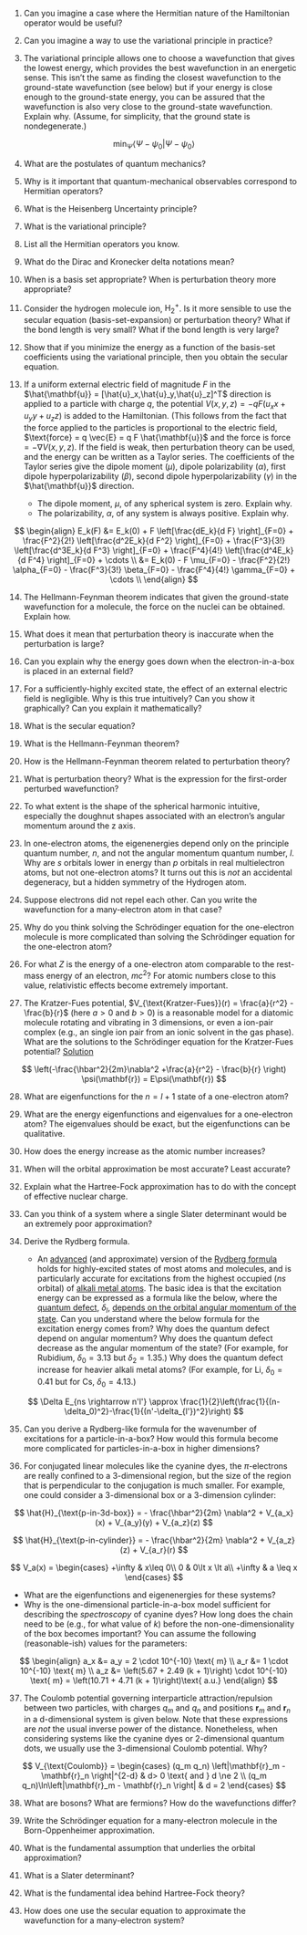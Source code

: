1. Can you imagine a case where the Hermitian nature of the Hamiltonian operator would be useful?

1. Can you imagine a way to use the variational principle in practice?

1. The variational principle allows one to choose a wavefunction that gives the lowest energy, which provides the best wavefunction in an energetic sense. This isn't the same as finding the closest wavefunction to the ground-state wavefunction (see below) but if your energy is close enough to the ground-state energy, you can be assured that the wavefunction is also very close to the ground-state wavefunction. Explain why. (Assume, for simplicity, that the ground state is nondegenerate.)

$$
\min_\Psi \langle \Psi - \psi_0 | \Psi - \psi_0 \rangle
$$

4. What are the postulates of quantum mechanics?

1. Why is it important that quantum-mechanical observables correspond to Hermitian operators?

1. What is the Heisenberg Uncertainty principle?

1. What is the variational principle?

1. List all the Hermitian operators you know.


1. What do the Dirac and Kronecker delta notations mean?

1. When is a basis set appropriate? When is perturbation theory more appropriate?
1. Consider the hydrogen molecule ion, $\text{H}_2^+$. Is it more sensible to use the secular equation (basis-set-expansion) or perturbation theory? What if the bond length is very small? What if the bond length is very large?

1. Show that if you minimize the energy as a function of the basis-set coefficients using the variational principle, then you obtain the secular equation.

1. If a uniform external electric field of magnitude $F$ in the $\hat{\mathbf{u}} = [\hat{u}_x,\hat{u}_y,\hat{u}_z]^T$ direction is applied to a particle with charge $q$, the potential $V(x,y,z) = -qF(u_x x + u_y y + u_z z)$ is added to the Hamiltonian. (This follows from the fact that the force applied to the particles is proportional to the electric field, $\text{force} = q \vec{E} = q F \hat{\mathbf{u}}$ and the force is $\text{force} = - \nabla V(x,y,z)$. If the field is weak, then perturbation theory can be used, and the energy can be written as a Taylor series. The coefficients of the Taylor series give the dipole moment ($\mu$), dipole polarizability ($\alpha$), first dipole hyperpolarizability ($\beta$), second dipole hyperpolarizability ($\gamma$) in the $\hat{\mathbf{u}}$ direction.
   - The dipole moment, $\mu$, of any spherical system is zero. Explain why.
   - The polarizability, $\alpha$, of any system is always positive. Explain why.

$$
\begin{align}
E_k(F) &= E_k(0) + F \left[\frac{dE_k}{d F} \right]_{F=0}
+ \frac{F^2}{2!} \left[\frac{d^2E_k}{d F^2} \right]_{F=0}
+ \frac{F^3}{3!} \left[\frac{d^3E_k}{d F^3} \right]_{F=0}
+ \frac{F^4}{4!} \left[\frac{d^4E_k}{d F^4} \right]_{F=0} + \cdots \\
&= E_k(0) - F \mu_{F=0}
- \frac{F^2}{2!} \alpha_{F=0}
- \frac{F^3}{3!} \beta_{F=0}
- \frac{F^4}{4!} \gamma_{F=0} + \cdots \\
\end{align}
$$

14. The Hellmann-Feynman theorem indicates that given the ground-state wavefunction for a molecule, the force on the nuclei can be obtained. Explain how.

1. What does it mean that perturbation theory is inaccurate when the perturbation is large?

1. Can you explain why the energy goes down when the electron-in-a-box is placed in an external field?

1. For a sufficiently-highly excited state, the effect of an external electric field is negligible. Why is this true intuitively? Can you show it graphically? Can you explain it mathematically?

1. What is the secular equation?

1. What is the Hellmann-Feynman theorem?

1. How is the Hellmann-Feynman theorem related to perturbation theory?

1. What is perturbation theory? What is the expression for the first-order perturbed wavefunction?


1. To what extent is the shape of the spherical harmonic intuitive, especially the doughnut shapes associated with an electron's angular momentum around the z axis.

1. In one-electron atoms, the eigenenergies depend only on the principle quantum number, $n$, and not the angular momentum quantum number, $l$. Why are $s$ orbitals lower in energy than $p$ orbitals in real multielectron atoms, but not one-electron atoms? It turns out this is *not* an accidental degeneracy, but a hidden symmetry of the Hydrogen atom.

1. Suppose electrons did not repel each other. Can you write the wavefunction for a many-electron atom in that case?

1. Why do you think solving the Schr&ouml;dinger equation for the one-electron molecule is more complicated than solving the Schr&ouml;dinger equation for the one-electron atom?

1. For what $Z$ is the energy of a one-electron atom comparable to the rest-mass energy of an electron, $mc^2$? For atomic numbers close to this value, relativistic effects become extremely important.

1. The Kratzer-Fues potential, $V_{\text{Kratzer-Fues}}(r) = \frac{a}{r^2} - \frac{b}{r}$ (here $a>0$ and $b>0$) is a reasonable model for a diatomic molecule rotating and vibrating in 3 dimensions, or even a ion-pair complex (e.g., an single ion pair from an ionic solvent in the gas phase). What are the solutions to the Schr&ouml;dinger equation for the Kratzer-Fues potential? [Solution](problems/KratzerFues.md)

$$
\left(-\frac{\hbar^2}{2m}\nabla^2 +\frac{a}{r^2} - \frac{b}{r} \right) \psi(\mathbf{r}) = E\psi(\mathbf{r})
$$

28. What are eigenfunctions for the $n=l+1$ state of a one-electron atom?

29. What are the energy eigenfunctions and eigenvalues for a one-electron atom? The eigenvalues should be exact, but the eigenfunctions can be qualitative.

1. How does the energy increase as the atomic number increases?

1. When will the orbital approximation be most accurate? Least accurate?

1. Explain what the Hartree-Fock approximation has to do with the concept of effective nuclear charge.

1. Can you think of a system where a single Slater determinant would be an extremely poor approximation?

1. Derive the Rydberg formula.
   - An [advanced](https://www.weimer.itp.uni-hannover.de/fileadmin/weimer-group/qdt.pdf) (and approximate) version of the [Rydberg formula](https://en.wikipedia.org/wiki/Rydberg_state) holds for highly-excited states of most atoms and molecules, and is particularly accurate for excitations from the highest occupied ($ns$ orbital) of [alkali metal atoms](https://en.wikipedia.org/wiki/Rydberg_atom). The basic idea is that the excitation energy can be expressed as a formula like the below, where the [quantum defect](https://en.wikipedia.org/wiki/Quantum_defect), $\delta_{l}$, [depends on the orbital angular momentum of the state](https://www.weimer.itp.uni-hannover.de/fileadmin/weimer-group/qdt.pdf). Can you understand where the below formula for the excitation energy comes from? Why does the quantum defect depend on angular momentum? Why does the quantum defect decrease as the angular momentum of the state? (For example, for Rubidium, $\delta_0 = 3.13$ but $\delta_2 = 1.35$.) Why does the quantum defect increase for heavier alkali metal atoms? (For example, for Li, $\delta_0 = 0.41$ but for Cs, $\delta_0 = 4.13$.)

$$
\Delta E_{ns \rightarrow n'l'} \approx \frac{1}{2}\left(\frac{1}{(n-\delta_0)^2}-\frac{1}{(n'-\delta_{l'})^2}\right)
$$

35. Can you derive a Rydberg-like formula for the wavenumber of excitations for a particle-in-a-box? How would this formula become more complicated for particles-in-a-box in higher dimensions?

1. For conjugated linear molecules like the cyanine dyes, the $\pi$-electrons are really confined to a 3-dimensional region, but the size of the region that is perpendicular to the conjugation is much smaller. For example, one could consider a 3-dimensional box or a 3-dimension cylinder:

$$
\hat{H}_{\text{p-in-3d-box}} = - \frac{\hbar^2}{2m} \nabla^2 + V_{a_x}(x) + V_{a_y}(y) + V_{a_z}(z)
$$

$$
\hat{H}_{\text{p-in-cylinder}} = - \frac{\hbar^2}{2m} \nabla^2 + V_{a_z}(z) + V_{a_r}(r)
$$

$$
V_a(x) =
\begin{cases}
    +\infty & x\leq 0\\
    0       & 0\lt x \lt a\\
    +\infty & a \leq x
\end{cases}
$$

  - What are the eigenfunctions and eigenenergies for these systems?
  - Why is the one-dimensional particle-in-a-box model sufficient for describing the *spectroscopy* of cyanine dyes? How long does the chain need to be (e.g., for what value of $k$) before the non-one-dimensionality of the box becomes important? You can assume the following (reasonable-ish) values for the parameters:

$$
\begin{align}
a_x &= a_y = 2 \cdot 10^{-10} \text{ m} \\
a_r &= 1 \cdot 10^{-10} \text{ m} \\
a_z &= \left(5.67 + 2.49 (k + 1)\right) \cdot 10^{-10} \text{ m} = \left(10.71 + 4.71 (k + 1)\right)\text{ a.u.}
\end{align}
$$

37. The Coulomb potential governing interparticle attraction/repulsion between two particles, with charges $q_m$ and $q_n$ and positions $\mathbf{r}_m$ and $\mathbf{r}_n$ in a d-dimensional system is given below. Note that these expressions are *not* the usual inverse power of the distance. Nonetheless, when considering systems like the cyanine dyes or 2-dimensional quantum dots, we usually use the 3-dimensional Coulomb potential. Why?

$$
V_{\text{Coulomb}} =
\begin{cases}
(q_m q_n) \left|\mathbf{r}_m - \mathbf{r}_n \right|^{2-d} & d> 0 \text{ and } d \ne 2 \\
(q_m q_n)\ln\left|\mathbf{r}_m - \mathbf{r}_n \right|  & d = 2
\end{cases}
$$


38. What are bosons? What are fermions? How do the wavefunctions differ?

1. Write the Schr&ouml;dinger equation for a many-electron molecule in the Born-Oppenheimer approximation.

1. What is the fundamental assumption that underlies the orbital approximation?

1. What is a Slater determinant?

1. What is the fundamental idea behind Hartree-Fock theory?

1. How does one use the secular equation to approximate the wavefunction for a many-electron system?

